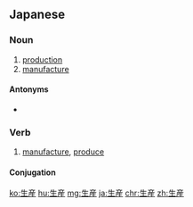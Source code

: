 {{also|生產|生产}}
==Japanese==
{{ja-kanjitab|せい|さん|yomi=on}}

===Noun===
{{ja-noun|せいさん|kyu=生產}}

# [[production]]
# [[manufacture]]

====Antonyms====
* {{ja-r|消費|しょうひ}}

===Verb===
{{ja-verb-suru|tr=trans|せいさん}}

# [[manufacture]], [[produce]]
#: {{ja-usex|計画通りに製品を生産できる|けいかくどおり に せいひん を せいさん できる|able to produce goods according to plan}}

====Conjugation====
{{ja-suru|せいさん}}

[[ko:生産]]
[[hu:生産]]
[[mg:生産]]
[[ja:生産]]
[[chr:生産]]
[[zh:生産]]
